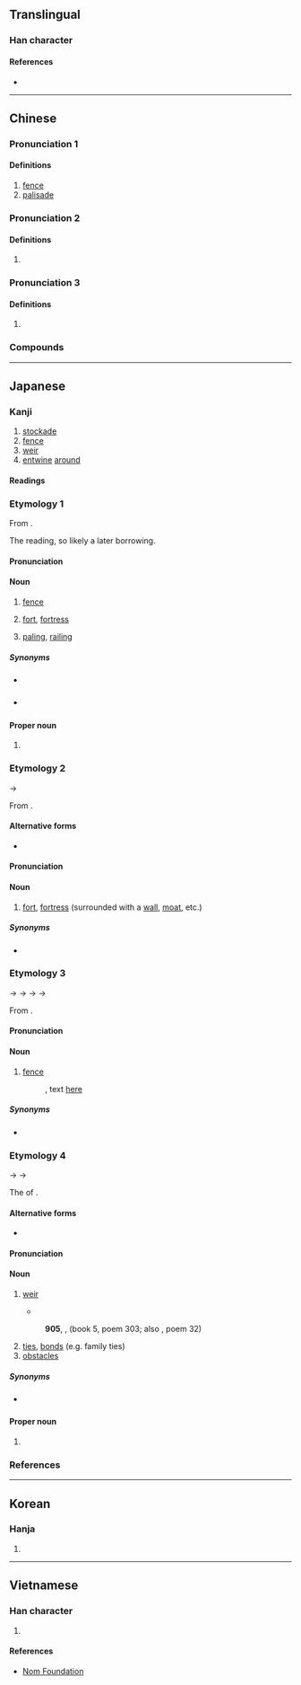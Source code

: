 {{also|栅|棚}}
{{character info/new}}
==Translingual==

===Han character===
{{Han char|rn=75|rad=木|as=05|sn=9|four=47940|canj=DBT|ids=⿰木冊}}

====References====
* {{Han ref|kx=0521.121|dkj=14665|dj=0909.070|hdz=21187.010|uh=67F5|ud=26613|bh=AC5D|bd=44125}}

----

==Chinese==
{{zh-forms|s=栅}}

===Pronunciation 1===
{{zh-pron
|m=zhà,shān,shàn,shā,shi,2nb=variant,3nb=variant,4n=Beijing dialect,5n=Beijing dialect
|m_note=shā - used in {{zh-l|*柵欄}}; shi - used in {{zh-l|*大柵欄}}
|c=caak3,zaap3,saan3
|mc=y
|oc=
|ma=
|cat=n
}}

====Definitions====
{{zh-hanzi}}

# [[fence]]
# [[palisade]]

===Pronunciation 2===
{{zh-pron
|m=shān,zhà,1nb=Mainland,2nb=Taiwan
|c=saan1
|ma=
|cat=n
}}

====Definitions====
{{zh-hanzi}}

# {{zh-only|柵極||光柵}}

===Pronunciation 3===
{{zh-pron
|m=cè
|c=caak3
|ma=
|cat=n
}}

====Definitions====
{{zh-hanzi}}

# {{zh-only|上柵||下柵|dot=,}} {{n-g|place names in [[Zhongshan]], [[Guangdong]].}}

===Compounds===
{{zh-der|光柵|寨柵|柵剌子|欄柵|水柵|柵子|柵極|柵欄|柵門|花柵子|豚柵}}

----

==Japanese==

===Kanji===
{{ja-kanji|grade=|rs=木05}}

# [[stockade]]
# [[fence]]
# [[weir]]
# [[entwine]] [[around]]

====Readings====
{{ja-readings
|goon=しゃく, せん
|kanon=さく, さん
|kun=やらい-, しがらみ-
}}

===Etymology 1===
{{ja-kanjitab|さく|yomi=o}}

From {{der|ja|ltc|sort=さく|-}} {{ltc-l|柵|id=2}}. {{rfv-etymology|ja}}

The ''{{ll|ja|漢音|kan'on}}'' reading, so likely a later borrowing.

====Pronunciation====
{{ja-pron|y=kan|さく|acc=2|acc_ref=DJR}}

====Noun====
{{ja-noun|さく}}

# [[fence]]
# {{lb|ja|by extension}} [[fort]], [[fortress]]
# [[paling]], [[railing]]

=====Synonyms=====
* {{sense|fence}} {{ja-r|垣|かき}}
* {{sense|fortress}} {{ja-r|砦|とりで}}

====Proper noun====
{{ja-pos|proper|さく}}

# {{surname|lang=ja|sort=さく}}

===Etymology 2===
{{ja-kanjitab|き|yomi=k}}
{{IPAchar|/ki<sub>2</sub>/}} → {{IPAchar|/ki/}}

From {{inh|ja|ojp|sort=き|-}}.

====Alternative forms====
* {{ja-l|城}}

====Pronunciation====
{{ja-pron|y=k|き}}

====Noun====
{{ja-noun|き}}

# [[fort]], [[fortress]] (surrounded with a [[wall]], [[moat]], etc.)

=====Synonyms=====
* {{ja-r|砦|とりで}}

===Etymology 3===
{{ja-kanjitab|くえ|yomi=k}}
{{IPAchar|/kupe<sub>1</sub>/}} → {{IPAchar|/kupe/}} → {{IPAchar|/kufe/}} → {{IPAchar|/kuwe/}} → {{IPAchar|/kue/}}

From {{inh|ja|ojp|sort=くえ|-}}.

====Pronunciation====
{{ja-pron|y=k|くえ}}

====Noun====
{{ja-noun|くえ|hhira=くへ}}

# {{lb|ja|archaic|possibly|_|obsolete|sort=くえ}} [[fence]]
#: {{RQ:Manyoshu|14|3537}}, text [http://jti.lib.virginia.edu/japanese/manyoshu/Man14Yo.html#3537 here]
#:: {{ja-usex|m='''久敝'''胡之尓 武藝波武古宇馬能 波都々々尓 安比見之兒良之 安夜尓可奈思母|m_kana='''くへ'''ごしに むぎはむこうまの はつはつに あひみしこらし あやにかなしも|'''くへ'''越しに麦%食む小馬のはつはつに相%見し子らしあやに愛しも|'''くへ'''-ごし に むぎ% はむ こ%うま の はつ-はつ に あひ%みし こらし あや に かなしも|rom='''kue'''-goshi ni mugi hamu {{ll|ja|小馬|kouma}} no hatsu-hatsu ni aimishi korashi aya ni kanashi mo|sort=くえ}}

=====Synonyms=====
* {{ja-r|垣|かき}}

===Etymology 4===
{{ja-kanjitab|しがらみ|yomi=k}}
{{IPAchar|/siɡarami<sub>1</sub>/}} → {{IPAchar|/siɡarami/}} → {{IPAchar|/ɕiɡarami/}}

The {{m|ja|連用形|tr=ren'yōkei||stem or continuative form}} of {{m|ja|柵む|tr=shigaramu||[[entangle]]}}. {{rfv-etymology|ja}}

====Alternative forms====
* {{ja-l|笧}}

====Pronunciation====
{{ja-pron|y=k|しがらみ|acc=0|acc_ref=DJR}}

====Noun====
{{ja-noun|しがらみ}}

# [[weir]]
#* {{RQ:Manyoshu|2|197}}
#*: {{ja-usex|m=明日香%川 '''四我良美'''渡%之 塞益%者 進%留%水%母 能杼尓賀%有%萬思|m_kana=あすか%がは '''しがらみ'''わた%し せかませ%ば ながる%る%みづ%も のどにか%あら%まし|明日香%川'''しがらみ'''渡し塞かませば流るる水ものどにかあらまし|^あすか%-がは '''しがらみ''' わたし せかませば ながるる みづ も のど に か あらまし|rom=Asuka-gawa '''shigarami''' watashi sekamaseba nagaruru mizu mo nodo ni ka aramashi|Asuka River―if one were to '''fence''' the stream, blocking it with '''weirs''', surely the rushing water would lie calm within its banks.<ref>{{cite-book|1998|Edwin A. Cranston|The Gem-Glistening Cup|publisher=Stanford University Press|isbn=0-8047-3157-8|page=217}}</ref>|sort=しからみ}}
#: '''905''', ''{{w|Kokin Wakashū}}'', (book 5, poem 303; also ''{{w|Ogura Hyakunin Isshu|Hyakunin Isshu}}'', poem 32)
#:: {{ja-usex|山川に風のかけたる'''しがらみ'''は流れもあへぬ紅葉なりけり|やまがは に かぜ の かけたる '''しがらみ''' は ながれ も あへぬ もみぢ なり けり|rom=yamagawa ni kaze no kaketaru '''shigarami''' wa nagare mo {{ll|ja|敢えない|aenu}} {{ll|ja|紅葉|momiji}} nari keri|the autumn leaves are unable to resist the current flowing past the '''weir''' built by the wind in the deep mountain river.<ref>{{cite-book|1996|Laurel Rasplica Rodd|author2=Mary Catherine Henkenius|Kokinshū: A Collection of Poems Ancient and Modern|edition=reprint|publisher=Cheng & Tsui|isbn=0-8872-7249-5|page=134}}</ref>|sort=しからみ}}
# [[tie]]s, [[bond]]s (e.g. family ties)
# [[obstacle]]s

=====Synonyms=====
* {{sense|ties, bonds}} {{ja-r|絆|きずな}}

====Proper noun====
{{ja-pos|proper|しがらみ}}

# {{surname|lang=ja|sort=しからみ}}

===References===
<references/>

----

==Korean==

===Hanja===
{{ko-hanja|hangeul=책|eumhun=|rv=chaek|mr=ch'aek|y=chayk}}

# {{defn|lang=ko|sort=木05}}

----

==Vietnamese==

===Han character===
{{vi-readings|rs=木05|hanviet=sách}}

# {{defn|lang=vi|sort=木05}}

====References====
* [http://nomfoundation.org/common/nom_details.php?codepoint=67f5 Nom Foundation]